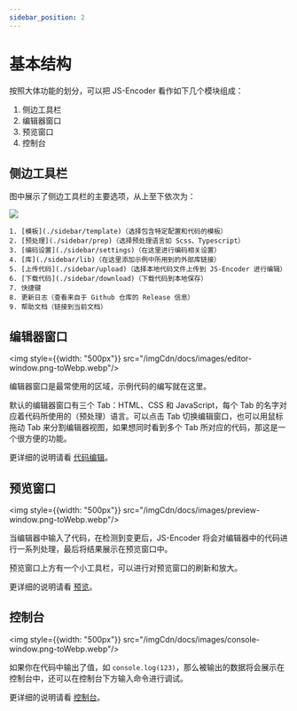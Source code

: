 ```yaml
---
sidebar_position: 2
---
```


# 基本结构

按照大体功能的划分，可以把 JS-Encoder 看作如下几个模块组成：

1. 侧边工具栏
2. 编辑器窗口
3. 预览窗口
4. 控制台

## 侧边工具栏

图中展示了侧边工具栏的主要选项，从上至下依次为：

<div style={{display: "flex"}}>
  <img style={{width: "30px"}} src="/imgCdn/docs/images/sidebar.png-toWebp.webp"/>
  <div style={{marginLeft: "10px"}}>

    1. [模板](./sidebar/template)（选择包含特定配置和代码的模板）
    2. [预处理](./sidebar/prep)（选择预处理语言如 Scss、Typescript）
    3. [编码设置](./sidebar/settings)（在这里进行编码相关设置）
    4. [库](./sidebar/lib)（在这里添加示例中所用到的外部库链接）
    5. [上传代码](./sidebar/upload)（选择本地代码文件上传到 JS-Encoder 进行编辑）
    6. [下载代码](./sidebar/download)（下载代码到本地保存）
    7. 快捷键
    8. 更新日志（查看来自于 Github 仓库的 Release 信息）
    9. 帮助文档（链接到当前文档）
  </div>
</div>

## 编辑器窗口

<img style={{width: "500px"}} src="/imgCdn/docs/images/editor-window.png-toWebp.webp"/>

编辑器窗口是最常使用的区域，示例代码的编写就在这里。

默认的编辑器窗口有三个 Tab：HTML、CSS 和 JavaScript，每个 Tab 的名字对应着代码所使用的（预处理）语言。可以点击 Tab 切换编辑窗口，也可以用鼠标拖动 Tab 来分割编辑器视图，如果想同时看到多个 Tab 所对应的代码，那这是一个很方便的功能。

更详细的说明请看 [代码编辑](./code-editor)。

## 预览窗口

<img style={{width: "500px"}} src="/imgCdn/docs/images/preview-window.png-toWebp.webp"/>

当编辑器中输入了代码，在检测到变更后，JS-Encoder 将会对编辑器中的代码进行一系列处理，最后将结果展示在预览窗口中。

预览窗口上方有一个小工具栏，可以进行对预览窗口的刷新和放大。

更详细的说明请看 [预览](./preview)。

## 控制台

<img style={{width: "500px"}} src="/imgCdn/docs/images/console-window.png-toWebp.webp"/>

如果你在代码中输出了值，如 `console.log(123)`，那么被输出的数据将会展示在控制台中，还可以在控制台下方输入命令进行调试。

更详细的说明请看 [控制台](./console)。